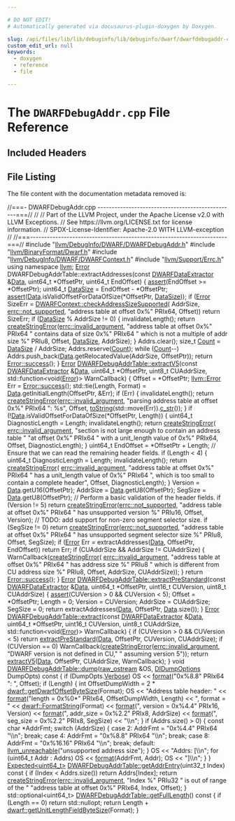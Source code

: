 ```yaml
---

# DO NOT EDIT!
# Automatically generated via docusaurus-plugin-doxygen by Doxygen.

slug: /api/files/lib/lib/debuginfo/lib/debuginfo/dwarf/dwarfdebugaddr-cpp
custom_edit_url: null
keywords:
  - doxygen
  - reference
  - file

---
```





# The `DWARFDebugAddr.cpp` File Reference

<DoxygenPage pluginConfig={pluginConfig}>



## Included Headers

<IncludesList>
<IncludesListItem
  filePath="llvm/DebugInfo/DWARF/DWARFDebugAddr.h"
  permalink="/docs/api/files/include/include/llvm/include/llvm/debuginfo/include/llvm/debuginfo/dwarf/dwarfdebugaddr-h"
  isLocal="true" />
<IncludesListItem
  filePath="llvm/BinaryFormat/Dwarf.h"
  permalink="/docs/api/files/include/include/llvm/include/llvm/binaryformat/dwarf-h"
  isLocal="true" />
<IncludesListItem
  filePath="llvm/DebugInfo/DWARF/DWARFContext.h"
  permalink="/docs/api/files/include/include/llvm/include/llvm/debuginfo/include/llvm/debuginfo/dwarf/dwarfcontext-h"
  isLocal="true" />
<IncludesListItem
  filePath="llvm/Support/Errc.h"
  permalink="/docs/api/files/include/include/llvm/include/llvm/support/errc-h"
  isLocal="true" />
</IncludesList>


## File Listing

The file content with the documentation metadata removed is:

<ProgramListing>

<Link id="l00001" /><CodeLine lineNumber="1"><Highlight kind="comment">//===- DWARFDebugAddr.cpp -------------------------------------------------===//</Highlight><Highlight kind="normal"></Highlight></CodeLine>
<Link id="l00002" /><CodeLine lineNumber="2"><Highlight kind="normal"></Highlight><Highlight kind="comment">//</Highlight><Highlight kind="normal"></Highlight></CodeLine>
<Link id="l00003" /><CodeLine lineNumber="3"><Highlight kind="normal"></Highlight><Highlight kind="comment">// Part of the LLVM Project, under the Apache License v2.0 with LLVM Exceptions.</Highlight><Highlight kind="normal"></Highlight></CodeLine>
<Link id="l00004" /><CodeLine lineNumber="4"><Highlight kind="normal"></Highlight><Highlight kind="comment">// See https://llvm.org/LICENSE.txt for license information.</Highlight><Highlight kind="normal"></Highlight></CodeLine>
<Link id="l00005" /><CodeLine lineNumber="5"><Highlight kind="normal"></Highlight><Highlight kind="comment">// SPDX-License-Identifier: Apache-2.0 WITH LLVM-exception</Highlight><Highlight kind="normal"></Highlight></CodeLine>
<Link id="l00006" /><CodeLine lineNumber="6"><Highlight kind="normal"></Highlight><Highlight kind="comment">//</Highlight><Highlight kind="normal"></Highlight></CodeLine>
<Link id="l00007" /><CodeLine lineNumber="7"><Highlight kind="normal"></Highlight><Highlight kind="comment">//===----------------------------------------------------------------------===//</Highlight><Highlight kind="normal"></Highlight></CodeLine>
<Link id="l00008" /><CodeLine lineNumber="8"><Highlight kind="normal"></Highlight></CodeLine>
<Link id="l00009" /><CodeLine lineNumber="9"><Highlight kind="normal"></Highlight><Highlight kind="preprocessor">#include &quot;<a href="/docs/api/files/include/include/llvm/include/llvm/debuginfo/include/llvm/debuginfo/dwarf/dwarfdebugaddr-h">llvm/DebugInfo/DWARF/DWARFDebugAddr.h</a>&quot;</Highlight><Highlight kind="normal"></Highlight></CodeLine>
<Link id="l00010" /><CodeLine lineNumber="10"><Highlight kind="normal"></Highlight><Highlight kind="preprocessor">#include &quot;<a href="/docs/api/files/include/include/llvm/include/llvm/binaryformat/dwarf-h">llvm/BinaryFormat/Dwarf.h</a>&quot;</Highlight><Highlight kind="normal"></Highlight></CodeLine>
<Link id="l00011" /><CodeLine lineNumber="11"><Highlight kind="normal"></Highlight><Highlight kind="preprocessor">#include &quot;<a href="/docs/api/files/include/include/llvm/include/llvm/debuginfo/include/llvm/debuginfo/dwarf/dwarfcontext-h">llvm/DebugInfo/DWARF/DWARFContext.h</a>&quot;</Highlight><Highlight kind="normal"></Highlight></CodeLine>
<Link id="l00012" /><CodeLine lineNumber="12"><Highlight kind="normal"></Highlight><Highlight kind="preprocessor">#include &quot;<a href="/docs/api/files/include/include/llvm/include/llvm/support/errc-h">llvm/Support/Errc.h</a>&quot;</Highlight><Highlight kind="normal"></Highlight></CodeLine>
<Link id="l00013" /><CodeLine lineNumber="13"><Highlight kind="normal"></Highlight></CodeLine>
<Link id="l00014" /><CodeLine lineNumber="14"><Highlight kind="normal"></Highlight><Highlight kind="keyword">using namespace </Highlight><Highlight kind="normal"><a href="/docs/api/namespaces/llvm">llvm</a>;</Highlight></CodeLine>
<Link id="l00015" /><CodeLine lineNumber="15"><Highlight kind="normal"></Highlight></CodeLine>
<Link id="l00016" /><CodeLine lineNumber="16"><Highlight kind="normal"><a href="/docs/api/classes/llvm/error">Error</a> DWARFDebugAddrTable::extractAddresses(</Highlight><Highlight kind="keyword">const</Highlight><Highlight kind="normal"> <a href="/docs/api/classes/llvm/dwarfdataextractor">DWARFDataExtractor</a> &amp;<a href="/docs/api/namespaces/llvm/#aa20539e89704d20b98b97e9c3feac934">Data</a>,</Highlight></CodeLine>
<Link id="l00017" /><CodeLine lineNumber="17"><Highlight kind="normal">                                            uint64&#95;t &#42;OffsetPtr,</Highlight></CodeLine>
<Link id="l00018" /><CodeLine lineNumber="18"><Highlight kind="normal">                                            uint64&#95;t EndOffset) &#123;</Highlight></CodeLine>
<Link id="l00019" /><CodeLine lineNumber="19"><Highlight kind="normal">  <a href="/docs/api/files/lib/lib/target/lib/target/amdgpu/silowercontrolflow-cpp/#a4868c5d81c5ccc98c47aeab6244346a0">assert</a>(EndOffset &gt;= &#42;OffsetPtr);</Highlight></CodeLine>
<Link id="l00020" /><CodeLine lineNumber="20"><Highlight kind="normal">  uint64&#95;t <a href="/docs/api/namespaces/llvm/#a3b9d675b34f20ba67f1f3213e63935d6">DataSize</a> = EndOffset - &#42;OffsetPtr;</Highlight></CodeLine>
<Link id="l00021" /><CodeLine lineNumber="21"><Highlight kind="normal">  <a href="/docs/api/files/lib/lib/target/lib/target/amdgpu/silowercontrolflow-cpp/#a4868c5d81c5ccc98c47aeab6244346a0">assert</a>(<a href="/docs/api/namespaces/llvm/#aa20539e89704d20b98b97e9c3feac934">Data</a>.isValidOffsetForDataOfSize(&#42;OffsetPtr, <a href="/docs/api/namespaces/llvm/#a3b9d675b34f20ba67f1f3213e63935d6">DataSize</a>));</Highlight></CodeLine>
<Link id="l00022" /><CodeLine lineNumber="22"><Highlight kind="normal">  </Highlight><Highlight kind="keywordflow">if</Highlight><Highlight kind="normal"> (<a href="/docs/api/namespaces/llvm/#ac226f3d2b9ca090171a8e0a8cb92c343a902b0d55fddef6f8d651fe1035b7d4bd">Error</a> SizeErr = <a href="/docs/api/classes/llvm/dwarfcontext/#a62e2d6aade48552d756381ef9336576a">DWARFContext::checkAddressSizeSupported</a>(</Highlight></CodeLine>
<Link id="l00023" /><CodeLine lineNumber="23"><Highlight kind="normal">          AddrSize, <a href="/docs/api/namespaces/llvm/#a59739a4f15fb2ec57a6b7fcfe938546baa55e82356e9721946aa9ba954733c6f0">errc::not&#95;supported</a>, </Highlight><Highlight kind="stringliteral">&quot;address table at offset 0x%&quot;</Highlight><Highlight kind="normal"> PRIx64,</Highlight></CodeLine>
<Link id="l00024" /><CodeLine lineNumber="24"><Highlight kind="normal">          Offset))</Highlight></CodeLine>
<Link id="l00025" /><CodeLine lineNumber="25"><Highlight kind="normal">    </Highlight><Highlight kind="keywordflow">return</Highlight><Highlight kind="normal"> SizeErr;</Highlight></CodeLine>
<Link id="l00026" /><CodeLine lineNumber="26"><Highlight kind="normal">  </Highlight><Highlight kind="keywordflow">if</Highlight><Highlight kind="normal"> (<a href="/docs/api/namespaces/llvm/#a3b9d675b34f20ba67f1f3213e63935d6">DataSize</a> % AddrSize != 0) &#123;</Highlight></CodeLine>
<Link id="l00027" /><CodeLine lineNumber="27"><Highlight kind="normal">    invalidateLength();</Highlight></CodeLine>
<Link id="l00028" /><CodeLine lineNumber="28"><Highlight kind="normal">    </Highlight><Highlight kind="keywordflow">return</Highlight><Highlight kind="normal"> <a href="/docs/api/namespaces/llvm/#a4d2fd926089a58d482fb67a362e11bad">createStringError</a>(<a href="/docs/api/namespaces/llvm/#a59739a4f15fb2ec57a6b7fcfe938546bae55d43eabeefe5a8271b4a3c898bd18f">errc::invalid&#95;argument</a>,</Highlight></CodeLine>
<Link id="l00029" /><CodeLine lineNumber="29"><Highlight kind="normal">                             </Highlight><Highlight kind="stringliteral">&quot;address table at offset 0x%&quot;</Highlight><Highlight kind="normal"> PRIx64</Highlight></CodeLine>
<Link id="l00030" /><CodeLine lineNumber="30"><Highlight kind="normal">                             </Highlight><Highlight kind="stringliteral">&quot; contains data of size 0x%&quot;</Highlight><Highlight kind="normal"> PRIx64</Highlight></CodeLine>
<Link id="l00031" /><CodeLine lineNumber="31"><Highlight kind="normal">                             </Highlight><Highlight kind="stringliteral">&quot; which is not a multiple of addr size %&quot;</Highlight><Highlight kind="normal"> PRIu8,</Highlight></CodeLine>
<Link id="l00032" /><CodeLine lineNumber="32"><Highlight kind="normal">                             Offset, <a href="/docs/api/namespaces/llvm/#a3b9d675b34f20ba67f1f3213e63935d6">DataSize</a>, AddrSize);</Highlight></CodeLine>
<Link id="l00033" /><CodeLine lineNumber="33"><Highlight kind="normal">  &#125;</Highlight></CodeLine>
<Link id="l00034" /><CodeLine lineNumber="34"><Highlight kind="normal">  Addrs.clear();</Highlight></CodeLine>
<Link id="l00035" /><CodeLine lineNumber="35"><Highlight kind="normal">  </Highlight><Highlight kind="keywordtype">size&#95;t</Highlight><Highlight kind="normal"> <a href="/docs/api/namespaces/llvm/#a845e08be4b0320d66901a66b0c0e9509">Count</a> = <a href="/docs/api/namespaces/llvm/#a3b9d675b34f20ba67f1f3213e63935d6">DataSize</a> / AddrSize;</Highlight></CodeLine>
<Link id="l00036" /><CodeLine lineNumber="36"><Highlight kind="normal">  Addrs.reserve(<a href="/docs/api/namespaces/llvm/#a845e08be4b0320d66901a66b0c0e9509">Count</a>);</Highlight></CodeLine>
<Link id="l00037" /><CodeLine lineNumber="37"><Highlight kind="normal">  </Highlight><Highlight kind="keywordflow">while</Highlight><Highlight kind="normal"> (<a href="/docs/api/namespaces/llvm/#a845e08be4b0320d66901a66b0c0e9509">Count</a>--)</Highlight></CodeLine>
<Link id="l00038" /><CodeLine lineNumber="38"><Highlight kind="normal">    Addrs.push&#95;back(<a href="/docs/api/namespaces/llvm/#aa20539e89704d20b98b97e9c3feac934">Data</a>.getRelocatedValue(AddrSize, OffsetPtr));</Highlight></CodeLine>
<Link id="l00039" /><CodeLine lineNumber="39"><Highlight kind="normal">  </Highlight><Highlight kind="keywordflow">return</Highlight><Highlight kind="normal"> <a href="/docs/api/classes/llvm/error/#a4dfd0813c3d0e0a30439b5a3e9196b59">Error::success</a>();</Highlight></CodeLine>
<Link id="l00040" /><CodeLine lineNumber="40"><Highlight kind="normal">&#125;</Highlight></CodeLine>
<Link id="l00041" /><CodeLine lineNumber="41"><Highlight kind="normal"></Highlight></CodeLine>
<Link id="l00042" /><CodeLine lineNumber="42" lineLink="/docs/api/classes/llvm/dwarfdebugaddrtable/#a964dead7738d899e97cf1d3571e85aad"><Highlight kind="normal"><a href="/docs/api/classes/llvm/error">Error</a> <a href="/docs/api/classes/llvm/dwarfdebugaddrtable/#a964dead7738d899e97cf1d3571e85aad">DWARFDebugAddrTable::extractV5</a>(</Highlight><Highlight kind="keyword">const</Highlight><Highlight kind="normal"> <a href="/docs/api/classes/llvm/dwarfdataextractor">DWARFDataExtractor</a> &amp;<a href="/docs/api/namespaces/llvm/#aa20539e89704d20b98b97e9c3feac934">Data</a>,</Highlight></CodeLine>
<Link id="l00043" /><CodeLine lineNumber="43"><Highlight kind="normal">                                     uint64&#95;t &#42;OffsetPtr, uint8&#95;t CUAddrSize,</Highlight></CodeLine>
<Link id="l00044" /><CodeLine lineNumber="44"><Highlight kind="normal">                                     std::function&lt;</Highlight><Highlight kind="keywordtype">void</Highlight><Highlight kind="normal">(<a href="/docs/api/classes/llvm/error">Error</a>)&gt; WarnCallback) &#123;</Highlight></CodeLine>
<Link id="l00045" /><CodeLine lineNumber="45"><Highlight kind="normal">  Offset = &#42;OffsetPtr;</Highlight></CodeLine>
<Link id="l00046" /><CodeLine lineNumber="46"><Highlight kind="normal">  <a href="/docs/api/classes/llvm/error">llvm::Error</a> Err = <a href="/docs/api/classes/llvm/error/#a4dfd0813c3d0e0a30439b5a3e9196b59">Error::success</a>();</Highlight></CodeLine>
<Link id="l00047" /><CodeLine lineNumber="47"><Highlight kind="normal">  std::tie(Length, Format) = <a href="/docs/api/namespaces/llvm/#aa20539e89704d20b98b97e9c3feac934">Data</a>.getInitialLength(OffsetPtr, &amp;Err);</Highlight></CodeLine>
<Link id="l00048" /><CodeLine lineNumber="48"><Highlight kind="normal">  </Highlight><Highlight kind="keywordflow">if</Highlight><Highlight kind="normal"> (Err) &#123;</Highlight></CodeLine>
<Link id="l00049" /><CodeLine lineNumber="49"><Highlight kind="normal">    invalidateLength();</Highlight></CodeLine>
<Link id="l00050" /><CodeLine lineNumber="50"><Highlight kind="normal">    </Highlight><Highlight kind="keywordflow">return</Highlight><Highlight kind="normal"> <a href="/docs/api/namespaces/llvm/#a4d2fd926089a58d482fb67a362e11bad">createStringError</a>(<a href="/docs/api/namespaces/llvm/#a59739a4f15fb2ec57a6b7fcfe938546bae55d43eabeefe5a8271b4a3c898bd18f">errc::invalid&#95;argument</a>,</Highlight></CodeLine>
<Link id="l00051" /><CodeLine lineNumber="51"><Highlight kind="normal">                             </Highlight><Highlight kind="stringliteral">&quot;parsing address table at offset 0x%&quot;</Highlight><Highlight kind="normal"> PRIx64</Highlight></CodeLine>
<Link id="l00052" /><CodeLine lineNumber="52"><Highlight kind="normal">                             </Highlight><Highlight kind="stringliteral">&quot;: %s&quot;</Highlight><Highlight kind="normal">,</Highlight></CodeLine>
<Link id="l00053" /><CodeLine lineNumber="53"><Highlight kind="normal">                             Offset, <a href="/docs/api/namespaces/llvm/#aba83a013c55b19255697393a10d9165e">toString</a>(std::move(Err)).<a href="/docs/api/namespaces/llvm/#a2e3d3da964f7eb14ef2eabf0c4a08ba5">c&#95;str</a>());</Highlight></CodeLine>
<Link id="l00054" /><CodeLine lineNumber="54"><Highlight kind="normal">  &#125;</Highlight></CodeLine>
<Link id="l00055" /><CodeLine lineNumber="55"><Highlight kind="normal"></Highlight></CodeLine>
<Link id="l00056" /><CodeLine lineNumber="56"><Highlight kind="normal">  </Highlight><Highlight kind="keywordflow">if</Highlight><Highlight kind="normal"> (!<a href="/docs/api/namespaces/llvm/#aa20539e89704d20b98b97e9c3feac934">Data</a>.isValidOffsetForDataOfSize(&#42;OffsetPtr, Length)) &#123;</Highlight></CodeLine>
<Link id="l00057" /><CodeLine lineNumber="57"><Highlight kind="normal">    uint64&#95;t DiagnosticLength = Length;</Highlight></CodeLine>
<Link id="l00058" /><CodeLine lineNumber="58"><Highlight kind="normal">    invalidateLength();</Highlight></CodeLine>
<Link id="l00059" /><CodeLine lineNumber="59"><Highlight kind="normal">    </Highlight><Highlight kind="keywordflow">return</Highlight><Highlight kind="normal"> <a href="/docs/api/namespaces/llvm/#a4d2fd926089a58d482fb67a362e11bad">createStringError</a>(</Highlight></CodeLine>
<Link id="l00060" /><CodeLine lineNumber="60"><Highlight kind="normal">        <a href="/docs/api/namespaces/llvm/#a59739a4f15fb2ec57a6b7fcfe938546bae55d43eabeefe5a8271b4a3c898bd18f">errc::invalid&#95;argument</a>,</Highlight></CodeLine>
<Link id="l00061" /><CodeLine lineNumber="61"><Highlight kind="normal">        </Highlight><Highlight kind="stringliteral">&quot;section is not large enough to contain an address table &quot;</Highlight><Highlight kind="normal"></Highlight></CodeLine>
<Link id="l00062" /><CodeLine lineNumber="62"><Highlight kind="normal">        </Highlight><Highlight kind="stringliteral">&quot;at offset 0x%&quot;</Highlight><Highlight kind="normal"> PRIx64 </Highlight><Highlight kind="stringliteral">&quot; with a unit&#95;length value of 0x%&quot;</Highlight><Highlight kind="normal"> PRIx64,</Highlight></CodeLine>
<Link id="l00063" /><CodeLine lineNumber="63"><Highlight kind="normal">        Offset, DiagnosticLength);</Highlight></CodeLine>
<Link id="l00064" /><CodeLine lineNumber="64"><Highlight kind="normal">  &#125;</Highlight></CodeLine>
<Link id="l00065" /><CodeLine lineNumber="65"><Highlight kind="normal">  uint64&#95;t EndOffset = &#42;OffsetPtr + Length;</Highlight></CodeLine>
<Link id="l00066" /><CodeLine lineNumber="66"><Highlight kind="normal">  </Highlight><Highlight kind="comment">// Ensure that we can read the remaining header fields.</Highlight><Highlight kind="normal"></Highlight></CodeLine>
<Link id="l00067" /><CodeLine lineNumber="67"><Highlight kind="normal">  </Highlight><Highlight kind="keywordflow">if</Highlight><Highlight kind="normal"> (Length &lt; 4) &#123;</Highlight></CodeLine>
<Link id="l00068" /><CodeLine lineNumber="68"><Highlight kind="normal">    uint64&#95;t DiagnosticLength = Length;</Highlight></CodeLine>
<Link id="l00069" /><CodeLine lineNumber="69"><Highlight kind="normal">    invalidateLength();</Highlight></CodeLine>
<Link id="l00070" /><CodeLine lineNumber="70"><Highlight kind="normal">    </Highlight><Highlight kind="keywordflow">return</Highlight><Highlight kind="normal"> <a href="/docs/api/namespaces/llvm/#a4d2fd926089a58d482fb67a362e11bad">createStringError</a>(</Highlight></CodeLine>
<Link id="l00071" /><CodeLine lineNumber="71"><Highlight kind="normal">        <a href="/docs/api/namespaces/llvm/#a59739a4f15fb2ec57a6b7fcfe938546bae55d43eabeefe5a8271b4a3c898bd18f">errc::invalid&#95;argument</a>,</Highlight></CodeLine>
<Link id="l00072" /><CodeLine lineNumber="72"><Highlight kind="normal">        </Highlight><Highlight kind="stringliteral">&quot;address table at offset 0x%&quot;</Highlight><Highlight kind="normal"> PRIx64</Highlight></CodeLine>
<Link id="l00073" /><CodeLine lineNumber="73"><Highlight kind="normal">        </Highlight><Highlight kind="stringliteral">&quot; has a unit&#95;length value of 0x%&quot;</Highlight><Highlight kind="normal"> PRIx64</Highlight></CodeLine>
<Link id="l00074" /><CodeLine lineNumber="74"><Highlight kind="normal">        </Highlight><Highlight kind="stringliteral">&quot;, which is too small to contain a complete header&quot;</Highlight><Highlight kind="normal">,</Highlight></CodeLine>
<Link id="l00075" /><CodeLine lineNumber="75"><Highlight kind="normal">        Offset, DiagnosticLength);</Highlight></CodeLine>
<Link id="l00076" /><CodeLine lineNumber="76"><Highlight kind="normal">  &#125;</Highlight></CodeLine>
<Link id="l00077" /><CodeLine lineNumber="77"><Highlight kind="normal"></Highlight></CodeLine>
<Link id="l00078" /><CodeLine lineNumber="78"><Highlight kind="normal">  Version = <a href="/docs/api/namespaces/llvm/#aa20539e89704d20b98b97e9c3feac934">Data</a>.getU16(OffsetPtr);</Highlight></CodeLine>
<Link id="l00079" /><CodeLine lineNumber="79"><Highlight kind="normal">  AddrSize = <a href="/docs/api/namespaces/llvm/#aa20539e89704d20b98b97e9c3feac934">Data</a>.getU8(OffsetPtr);</Highlight></CodeLine>
<Link id="l00080" /><CodeLine lineNumber="80"><Highlight kind="normal">  SegSize = <a href="/docs/api/namespaces/llvm/#aa20539e89704d20b98b97e9c3feac934">Data</a>.getU8(OffsetPtr);</Highlight></CodeLine>
<Link id="l00081" /><CodeLine lineNumber="81"><Highlight kind="normal"></Highlight></CodeLine>
<Link id="l00082" /><CodeLine lineNumber="82"><Highlight kind="normal">  </Highlight><Highlight kind="comment">// Perform a basic validation of the header fields.</Highlight><Highlight kind="normal"></Highlight></CodeLine>
<Link id="l00083" /><CodeLine lineNumber="83"><Highlight kind="normal">  </Highlight><Highlight kind="keywordflow">if</Highlight><Highlight kind="normal"> (Version != 5)</Highlight></CodeLine>
<Link id="l00084" /><CodeLine lineNumber="84"><Highlight kind="normal">    </Highlight><Highlight kind="keywordflow">return</Highlight><Highlight kind="normal"> <a href="/docs/api/namespaces/llvm/#a4d2fd926089a58d482fb67a362e11bad">createStringError</a>(<a href="/docs/api/namespaces/llvm/#a59739a4f15fb2ec57a6b7fcfe938546baa55e82356e9721946aa9ba954733c6f0">errc::not&#95;supported</a>,</Highlight></CodeLine>
<Link id="l00085" /><CodeLine lineNumber="85"><Highlight kind="normal">                             </Highlight><Highlight kind="stringliteral">&quot;address table at offset 0x%&quot;</Highlight><Highlight kind="normal"> PRIx64</Highlight></CodeLine>
<Link id="l00086" /><CodeLine lineNumber="86"><Highlight kind="normal">                             </Highlight><Highlight kind="stringliteral">&quot; has unsupported version %&quot;</Highlight><Highlight kind="normal"> PRIu16,</Highlight></CodeLine>
<Link id="l00087" /><CodeLine lineNumber="87"><Highlight kind="normal">                             Offset, Version);</Highlight></CodeLine>
<Link id="l00088" /><CodeLine lineNumber="88"><Highlight kind="normal">  </Highlight><Highlight kind="comment">// TODO: add support for non-zero segment selector size.</Highlight><Highlight kind="normal"></Highlight></CodeLine>
<Link id="l00089" /><CodeLine lineNumber="89"><Highlight kind="normal">  </Highlight><Highlight kind="keywordflow">if</Highlight><Highlight kind="normal"> (SegSize != 0)</Highlight></CodeLine>
<Link id="l00090" /><CodeLine lineNumber="90"><Highlight kind="normal">    </Highlight><Highlight kind="keywordflow">return</Highlight><Highlight kind="normal"> <a href="/docs/api/namespaces/llvm/#a4d2fd926089a58d482fb67a362e11bad">createStringError</a>(<a href="/docs/api/namespaces/llvm/#a59739a4f15fb2ec57a6b7fcfe938546baa55e82356e9721946aa9ba954733c6f0">errc::not&#95;supported</a>,</Highlight></CodeLine>
<Link id="l00091" /><CodeLine lineNumber="91"><Highlight kind="normal">                             </Highlight><Highlight kind="stringliteral">&quot;address table at offset 0x%&quot;</Highlight><Highlight kind="normal"> PRIx64</Highlight></CodeLine>
<Link id="l00092" /><CodeLine lineNumber="92"><Highlight kind="normal">                             </Highlight><Highlight kind="stringliteral">&quot; has unsupported segment selector size %&quot;</Highlight><Highlight kind="normal"> PRIu8,</Highlight></CodeLine>
<Link id="l00093" /><CodeLine lineNumber="93"><Highlight kind="normal">                             Offset, SegSize);</Highlight></CodeLine>
<Link id="l00094" /><CodeLine lineNumber="94"><Highlight kind="normal"></Highlight></CodeLine>
<Link id="l00095" /><CodeLine lineNumber="95"><Highlight kind="normal">  </Highlight><Highlight kind="keywordflow">if</Highlight><Highlight kind="normal"> (<a href="/docs/api/classes/llvm/error">Error</a> Err = extractAddresses(<a href="/docs/api/namespaces/llvm/#aa20539e89704d20b98b97e9c3feac934">Data</a>, OffsetPtr, EndOffset))</Highlight></CodeLine>
<Link id="l00096" /><CodeLine lineNumber="96"><Highlight kind="normal">    </Highlight><Highlight kind="keywordflow">return</Highlight><Highlight kind="normal"> Err;</Highlight></CodeLine>
<Link id="l00097" /><CodeLine lineNumber="97"><Highlight kind="normal">  </Highlight><Highlight kind="keywordflow">if</Highlight><Highlight kind="normal"> (CUAddrSize &amp;&amp; AddrSize != CUAddrSize) &#123;</Highlight></CodeLine>
<Link id="l00098" /><CodeLine lineNumber="98"><Highlight kind="normal">    WarnCallback(<a href="/docs/api/namespaces/llvm/#a4d2fd926089a58d482fb67a362e11bad">createStringError</a>(</Highlight></CodeLine>
<Link id="l00099" /><CodeLine lineNumber="99"><Highlight kind="normal">        <a href="/docs/api/namespaces/llvm/#a59739a4f15fb2ec57a6b7fcfe938546bae55d43eabeefe5a8271b4a3c898bd18f">errc::invalid&#95;argument</a>,</Highlight></CodeLine>
<Link id="l00100" /><CodeLine lineNumber="100"><Highlight kind="normal">        </Highlight><Highlight kind="stringliteral">&quot;address table at offset 0x%&quot;</Highlight><Highlight kind="normal"> PRIx64 </Highlight><Highlight kind="stringliteral">&quot; has address size %&quot;</Highlight><Highlight kind="normal"> PRIu8</Highlight></CodeLine>
<Link id="l00101" /><CodeLine lineNumber="101"><Highlight kind="normal">        </Highlight><Highlight kind="stringliteral">&quot; which is different from CU address size %&quot;</Highlight><Highlight kind="normal"> PRIu8,</Highlight></CodeLine>
<Link id="l00102" /><CodeLine lineNumber="102"><Highlight kind="normal">        Offset, AddrSize, CUAddrSize));</Highlight></CodeLine>
<Link id="l00103" /><CodeLine lineNumber="103"><Highlight kind="normal">  &#125;</Highlight></CodeLine>
<Link id="l00104" /><CodeLine lineNumber="104"><Highlight kind="normal">  </Highlight><Highlight kind="keywordflow">return</Highlight><Highlight kind="normal"> <a href="/docs/api/classes/llvm/error/#a4dfd0813c3d0e0a30439b5a3e9196b59">Error::success</a>();</Highlight></CodeLine>
<Link id="l00105" /><CodeLine lineNumber="105"><Highlight kind="normal">&#125;</Highlight></CodeLine>
<Link id="l00106" /><CodeLine lineNumber="106"><Highlight kind="normal"></Highlight></CodeLine>
<Link id="l00107" /><CodeLine lineNumber="107" lineLink="/docs/api/classes/llvm/dwarfdebugaddrtable/#aacb45ad3e4cc3f6a80c72960b40f27b5"><Highlight kind="normal"><a href="/docs/api/classes/llvm/error">Error</a> <a href="/docs/api/classes/llvm/dwarfdebugaddrtable/#aacb45ad3e4cc3f6a80c72960b40f27b5">DWARFDebugAddrTable::extractPreStandard</a>(</Highlight><Highlight kind="keyword">const</Highlight><Highlight kind="normal"> <a href="/docs/api/classes/llvm/dwarfdataextractor">DWARFDataExtractor</a> &amp;<a href="/docs/api/namespaces/llvm/#aa20539e89704d20b98b97e9c3feac934">Data</a>,</Highlight></CodeLine>
<Link id="l00108" /><CodeLine lineNumber="108"><Highlight kind="normal">                                              uint64&#95;t &#42;OffsetPtr,</Highlight></CodeLine>
<Link id="l00109" /><CodeLine lineNumber="109"><Highlight kind="normal">                                              uint16&#95;t CUVersion,</Highlight></CodeLine>
<Link id="l00110" /><CodeLine lineNumber="110"><Highlight kind="normal">                                              uint8&#95;t CUAddrSize) &#123;</Highlight></CodeLine>
<Link id="l00111" /><CodeLine lineNumber="111"><Highlight kind="normal">  <a href="/docs/api/files/lib/lib/target/lib/target/amdgpu/silowercontrolflow-cpp/#a4868c5d81c5ccc98c47aeab6244346a0">assert</a>(CUVersion &gt; 0 &amp;&amp; CUVersion &lt; 5);</Highlight></CodeLine>
<Link id="l00112" /><CodeLine lineNumber="112"><Highlight kind="normal"></Highlight></CodeLine>
<Link id="l00113" /><CodeLine lineNumber="113"><Highlight kind="normal">  Offset = &#42;OffsetPtr;</Highlight></CodeLine>
<Link id="l00114" /><CodeLine lineNumber="114"><Highlight kind="normal">  Length = 0;</Highlight></CodeLine>
<Link id="l00115" /><CodeLine lineNumber="115"><Highlight kind="normal">  Version = CUVersion;</Highlight></CodeLine>
<Link id="l00116" /><CodeLine lineNumber="116"><Highlight kind="normal">  AddrSize = CUAddrSize;</Highlight></CodeLine>
<Link id="l00117" /><CodeLine lineNumber="117"><Highlight kind="normal">  SegSize = 0;</Highlight></CodeLine>
<Link id="l00118" /><CodeLine lineNumber="118"><Highlight kind="normal"></Highlight></CodeLine>
<Link id="l00119" /><CodeLine lineNumber="119"><Highlight kind="normal">  </Highlight><Highlight kind="keywordflow">return</Highlight><Highlight kind="normal"> extractAddresses(<a href="/docs/api/namespaces/llvm/#aa20539e89704d20b98b97e9c3feac934">Data</a>, OffsetPtr, <a href="/docs/api/namespaces/llvm/#aa20539e89704d20b98b97e9c3feac934">Data</a>.size());</Highlight></CodeLine>
<Link id="l00120" /><CodeLine lineNumber="120"><Highlight kind="normal">&#125;</Highlight></CodeLine>
<Link id="l00121" /><CodeLine lineNumber="121"><Highlight kind="normal"></Highlight></CodeLine>
<Link id="l00122" /><CodeLine lineNumber="122" lineLink="/docs/api/classes/llvm/dwarfdebugaddrtable/#a7c07dffea53585cfad029dfbd702f86d"><Highlight kind="normal"><a href="/docs/api/classes/llvm/error">Error</a> <a href="/docs/api/classes/llvm/dwarfdebugaddrtable/#a7c07dffea53585cfad029dfbd702f86d">DWARFDebugAddrTable::extract</a>(</Highlight><Highlight kind="keyword">const</Highlight><Highlight kind="normal"> <a href="/docs/api/classes/llvm/dwarfdataextractor">DWARFDataExtractor</a> &amp;<a href="/docs/api/namespaces/llvm/#aa20539e89704d20b98b97e9c3feac934">Data</a>,</Highlight></CodeLine>
<Link id="l00123" /><CodeLine lineNumber="123"><Highlight kind="normal">                                   uint64&#95;t &#42;OffsetPtr,</Highlight></CodeLine>
<Link id="l00124" /><CodeLine lineNumber="124"><Highlight kind="normal">                                   uint16&#95;t CUVersion,</Highlight></CodeLine>
<Link id="l00125" /><CodeLine lineNumber="125"><Highlight kind="normal">                                   uint8&#95;t CUAddrSize,</Highlight></CodeLine>
<Link id="l00126" /><CodeLine lineNumber="126"><Highlight kind="normal">                                   std::function&lt;</Highlight><Highlight kind="keywordtype">void</Highlight><Highlight kind="normal">(<a href="/docs/api/classes/llvm/error">Error</a>)&gt; WarnCallback) &#123;</Highlight></CodeLine>
<Link id="l00127" /><CodeLine lineNumber="127"><Highlight kind="normal">  </Highlight><Highlight kind="keywordflow">if</Highlight><Highlight kind="normal"> (CUVersion &gt; 0 &amp;&amp; CUVersion &lt; 5)</Highlight></CodeLine>
<Link id="l00128" /><CodeLine lineNumber="128"><Highlight kind="normal">    </Highlight><Highlight kind="keywordflow">return</Highlight><Highlight kind="normal"> <a href="/docs/api/classes/llvm/dwarfdebugaddrtable/#aacb45ad3e4cc3f6a80c72960b40f27b5">extractPreStandard</a>(<a href="/docs/api/namespaces/llvm/#aa20539e89704d20b98b97e9c3feac934">Data</a>, OffsetPtr, CUVersion, CUAddrSize);</Highlight></CodeLine>
<Link id="l00129" /><CodeLine lineNumber="129"><Highlight kind="normal">  </Highlight><Highlight kind="keywordflow">if</Highlight><Highlight kind="normal"> (CUVersion == 0)</Highlight></CodeLine>
<Link id="l00130" /><CodeLine lineNumber="130"><Highlight kind="normal">    WarnCallback(<a href="/docs/api/namespaces/llvm/#a4d2fd926089a58d482fb67a362e11bad">createStringError</a>(<a href="/docs/api/namespaces/llvm/#a59739a4f15fb2ec57a6b7fcfe938546bae55d43eabeefe5a8271b4a3c898bd18f">errc::invalid&#95;argument</a>,</Highlight></CodeLine>
<Link id="l00131" /><CodeLine lineNumber="131"><Highlight kind="normal">                                   </Highlight><Highlight kind="stringliteral">&quot;DWARF version is not defined in CU,&quot;</Highlight><Highlight kind="normal"></Highlight></CodeLine>
<Link id="l00132" /><CodeLine lineNumber="132"><Highlight kind="normal">                                   </Highlight><Highlight kind="stringliteral">&quot; assuming version 5&quot;</Highlight><Highlight kind="normal">));</Highlight></CodeLine>
<Link id="l00133" /><CodeLine lineNumber="133"><Highlight kind="normal">  </Highlight><Highlight kind="keywordflow">return</Highlight><Highlight kind="normal"> <a href="/docs/api/classes/llvm/dwarfdebugaddrtable/#a964dead7738d899e97cf1d3571e85aad">extractV5</a>(<a href="/docs/api/namespaces/llvm/#aa20539e89704d20b98b97e9c3feac934">Data</a>, OffsetPtr, CUAddrSize, WarnCallback);</Highlight></CodeLine>
<Link id="l00134" /><CodeLine lineNumber="134"><Highlight kind="normal">&#125;</Highlight></CodeLine>
<Link id="l00135" /><CodeLine lineNumber="135"><Highlight kind="normal"></Highlight></CodeLine>
<Link id="l00136" /><CodeLine lineNumber="136" lineLink="/docs/api/classes/llvm/dwarfdebugaddrtable/#a23d8a27d80ae2aa2502f2dec24d5a420"><Highlight kind="normal"></Highlight><Highlight kind="keywordtype">void</Highlight><Highlight kind="normal"> <a href="/docs/api/classes/llvm/dwarfdebugaddrtable/#a23d8a27d80ae2aa2502f2dec24d5a420">DWARFDebugAddrTable::dump</a>(<a href="/docs/api/classes/llvm/raw-ostream">raw&#95;ostream</a> &amp;OS, <a href="/docs/api/structs/llvm/didumpoptions">DIDumpOptions</a> DumpOpts)</Highlight><Highlight kind="keyword"> const </Highlight><Highlight kind="normal">&#123;</Highlight></CodeLine>
<Link id="l00137" /><CodeLine lineNumber="137"><Highlight kind="normal">  </Highlight><Highlight kind="keywordflow">if</Highlight><Highlight kind="normal"> (DumpOpts.<a href="/docs/api/structs/llvm/didumpoptions/#add6a33649e764a95f041d7b8358a019e">Verbose</a>)</Highlight></CodeLine>
<Link id="l00138" /><CodeLine lineNumber="138"><Highlight kind="normal">    OS &lt;&lt; <a href="/docs/api/namespaces/llvm/#a939bc2108d47080767f0c06ba56caec7">format</a>(</Highlight><Highlight kind="stringliteral">&quot;0x%8.8&quot;</Highlight><Highlight kind="normal"> PRIx64 </Highlight><Highlight kind="stringliteral">&quot;: &quot;</Highlight><Highlight kind="normal">, Offset);</Highlight></CodeLine>
<Link id="l00139" /><CodeLine lineNumber="139"><Highlight kind="normal">  </Highlight><Highlight kind="keywordflow">if</Highlight><Highlight kind="normal"> (Length) &#123;</Highlight></CodeLine>
<Link id="l00140" /><CodeLine lineNumber="140"><Highlight kind="normal">    </Highlight><Highlight kind="keywordtype">int</Highlight><Highlight kind="normal"> OffsetDumpWidth = 2 &#42; <a href="/docs/api/namespaces/llvm/dwarf/#aa234436b20c856bcf616330ffcad6939">dwarf::getDwarfOffsetByteSize</a>(Format);</Highlight></CodeLine>
<Link id="l00141" /><CodeLine lineNumber="141"><Highlight kind="normal">    OS &lt;&lt; </Highlight><Highlight kind="stringliteral">&quot;Address table header: &quot;</Highlight><Highlight kind="normal"></Highlight></CodeLine>
<Link id="l00142" /><CodeLine lineNumber="142"><Highlight kind="normal">       &lt;&lt; <a href="/docs/api/namespaces/llvm/#a939bc2108d47080767f0c06ba56caec7">format</a>(</Highlight><Highlight kind="stringliteral">&quot;length = 0x%0&#42;&quot;</Highlight><Highlight kind="normal"> PRIx64, OffsetDumpWidth, Length)</Highlight></CodeLine>
<Link id="l00143" /><CodeLine lineNumber="143"><Highlight kind="normal">       &lt;&lt; </Highlight><Highlight kind="stringliteral">&quot;, format = &quot;</Highlight><Highlight kind="normal"> &lt;&lt; <a href="/docs/api/groups/dwarfconstantsdumping/#gaad973adc80fce80cd7fb76d263240436">dwarf::FormatString</a>(Format)</Highlight></CodeLine>
<Link id="l00144" /><CodeLine lineNumber="144"><Highlight kind="normal">       &lt;&lt; <a href="/docs/api/namespaces/llvm/#a939bc2108d47080767f0c06ba56caec7">format</a>(</Highlight><Highlight kind="stringliteral">&quot;, version = 0x%4.4&quot;</Highlight><Highlight kind="normal"> PRIx16, Version)</Highlight></CodeLine>
<Link id="l00145" /><CodeLine lineNumber="145"><Highlight kind="normal">       &lt;&lt; <a href="/docs/api/namespaces/llvm/#a939bc2108d47080767f0c06ba56caec7">format</a>(</Highlight><Highlight kind="stringliteral">&quot;, addr&#95;size = 0x%2.2&quot;</Highlight><Highlight kind="normal"> PRIx8, AddrSize)</Highlight></CodeLine>
<Link id="l00146" /><CodeLine lineNumber="146"><Highlight kind="normal">       &lt;&lt; <a href="/docs/api/namespaces/llvm/#a939bc2108d47080767f0c06ba56caec7">format</a>(</Highlight><Highlight kind="stringliteral">&quot;, seg&#95;size = 0x%2.2&quot;</Highlight><Highlight kind="normal"> PRIx8, SegSize) &lt;&lt; </Highlight><Highlight kind="stringliteral">&quot;\\n&quot;</Highlight><Highlight kind="normal">;</Highlight></CodeLine>
<Link id="l00147" /><CodeLine lineNumber="147"><Highlight kind="normal">  &#125;</Highlight></CodeLine>
<Link id="l00148" /><CodeLine lineNumber="148"><Highlight kind="normal"></Highlight></CodeLine>
<Link id="l00149" /><CodeLine lineNumber="149"><Highlight kind="normal">  </Highlight><Highlight kind="keywordflow">if</Highlight><Highlight kind="normal"> (Addrs.size() &gt; 0) &#123;</Highlight></CodeLine>
<Link id="l00150" /><CodeLine lineNumber="150"><Highlight kind="normal">    </Highlight><Highlight kind="keyword">const</Highlight><Highlight kind="normal"> </Highlight><Highlight kind="keywordtype">char</Highlight><Highlight kind="normal"> &#42;AddrFmt;</Highlight></CodeLine>
<Link id="l00151" /><CodeLine lineNumber="151"><Highlight kind="normal">    </Highlight><Highlight kind="keywordflow">switch</Highlight><Highlight kind="normal"> (AddrSize) &#123;</Highlight></CodeLine>
<Link id="l00152" /><CodeLine lineNumber="152"><Highlight kind="normal">    </Highlight><Highlight kind="keywordflow">case</Highlight><Highlight kind="normal"> 2:</Highlight></CodeLine>
<Link id="l00153" /><CodeLine lineNumber="153"><Highlight kind="normal">      AddrFmt = </Highlight><Highlight kind="stringliteral">&quot;0x%4.4&quot;</Highlight><Highlight kind="normal"> PRIx64 </Highlight><Highlight kind="stringliteral">&quot;\\n&quot;</Highlight><Highlight kind="normal">;</Highlight></CodeLine>
<Link id="l00154" /><CodeLine lineNumber="154"><Highlight kind="normal">      </Highlight><Highlight kind="keywordflow">break</Highlight><Highlight kind="normal">;</Highlight></CodeLine>
<Link id="l00155" /><CodeLine lineNumber="155"><Highlight kind="normal">    </Highlight><Highlight kind="keywordflow">case</Highlight><Highlight kind="normal"> 4:</Highlight></CodeLine>
<Link id="l00156" /><CodeLine lineNumber="156"><Highlight kind="normal">      AddrFmt = </Highlight><Highlight kind="stringliteral">&quot;0x%8.8&quot;</Highlight><Highlight kind="normal"> PRIx64 </Highlight><Highlight kind="stringliteral">&quot;\\n&quot;</Highlight><Highlight kind="normal">;</Highlight></CodeLine>
<Link id="l00157" /><CodeLine lineNumber="157"><Highlight kind="normal">      </Highlight><Highlight kind="keywordflow">break</Highlight><Highlight kind="normal">;</Highlight></CodeLine>
<Link id="l00158" /><CodeLine lineNumber="158"><Highlight kind="normal">    </Highlight><Highlight kind="keywordflow">case</Highlight><Highlight kind="normal"> 8:</Highlight></CodeLine>
<Link id="l00159" /><CodeLine lineNumber="159"><Highlight kind="normal">      AddrFmt = </Highlight><Highlight kind="stringliteral">&quot;0x%16.16&quot;</Highlight><Highlight kind="normal"> PRIx64 </Highlight><Highlight kind="stringliteral">&quot;\\n&quot;</Highlight><Highlight kind="normal">;</Highlight></CodeLine>
<Link id="l00160" /><CodeLine lineNumber="160"><Highlight kind="normal">      </Highlight><Highlight kind="keywordflow">break</Highlight><Highlight kind="normal">;</Highlight></CodeLine>
<Link id="l00161" /><CodeLine lineNumber="161"><Highlight kind="normal">    </Highlight><Highlight kind="keywordflow">default</Highlight><Highlight kind="normal">:</Highlight></CodeLine>
<Link id="l00162" /><CodeLine lineNumber="162"><Highlight kind="normal">      <a href="/docs/api/files/include/include/llvm/include/llvm/support/errorhandling-h/#ace243f5c25697a1107cce46626b3dc94">llvm&#95;unreachable</a>(</Highlight><Highlight kind="stringliteral">&quot;unsupported address size&quot;</Highlight><Highlight kind="normal">);</Highlight></CodeLine>
<Link id="l00163" /><CodeLine lineNumber="163"><Highlight kind="normal">    &#125;</Highlight></CodeLine>
<Link id="l00164" /><CodeLine lineNumber="164"><Highlight kind="normal">    OS &lt;&lt; </Highlight><Highlight kind="stringliteral">&quot;Addrs: &#91;\\n&quot;</Highlight><Highlight kind="normal">;</Highlight></CodeLine>
<Link id="l00165" /><CodeLine lineNumber="165"><Highlight kind="normal">    </Highlight><Highlight kind="keywordflow">for</Highlight><Highlight kind="normal"> (uint64&#95;t Addr : Addrs)</Highlight></CodeLine>
<Link id="l00166" /><CodeLine lineNumber="166"><Highlight kind="normal">      OS &lt;&lt; <a href="/docs/api/namespaces/llvm/#a939bc2108d47080767f0c06ba56caec7">format</a>(AddrFmt, Addr);</Highlight></CodeLine>
<Link id="l00167" /><CodeLine lineNumber="167"><Highlight kind="normal">    OS &lt;&lt; </Highlight><Highlight kind="stringliteral">&quot;&#93;\\n&quot;</Highlight><Highlight kind="normal">;</Highlight></CodeLine>
<Link id="l00168" /><CodeLine lineNumber="168"><Highlight kind="normal">  &#125;</Highlight></CodeLine>
<Link id="l00169" /><CodeLine lineNumber="169"><Highlight kind="normal">&#125;</Highlight></CodeLine>
<Link id="l00170" /><CodeLine lineNumber="170"><Highlight kind="normal"></Highlight></CodeLine>
<Link id="l00171" /><CodeLine lineNumber="171" lineLink="/docs/api/classes/llvm/dwarfdebugaddrtable/#af337bdc598cedc4c0f7bd6c8b6282f25"><Highlight kind="normal"><a href="/docs/api/classes/llvm/expected">Expected&lt;uint64&#95;t&gt;</a> <a href="/docs/api/classes/llvm/dwarfdebugaddrtable/#af337bdc598cedc4c0f7bd6c8b6282f25">DWARFDebugAddrTable::getAddrEntry</a>(uint32&#95;t Index)</Highlight><Highlight kind="keyword"> const </Highlight><Highlight kind="normal">&#123;</Highlight></CodeLine>
<Link id="l00172" /><CodeLine lineNumber="172"><Highlight kind="normal">  </Highlight><Highlight kind="keywordflow">if</Highlight><Highlight kind="normal"> (Index &lt; Addrs.size())</Highlight></CodeLine>
<Link id="l00173" /><CodeLine lineNumber="173"><Highlight kind="normal">    </Highlight><Highlight kind="keywordflow">return</Highlight><Highlight kind="normal"> Addrs&#91;Index&#93;;</Highlight></CodeLine>
<Link id="l00174" /><CodeLine lineNumber="174"><Highlight kind="normal">  </Highlight><Highlight kind="keywordflow">return</Highlight><Highlight kind="normal"> <a href="/docs/api/namespaces/llvm/#a4d2fd926089a58d482fb67a362e11bad">createStringError</a>(<a href="/docs/api/namespaces/llvm/#a59739a4f15fb2ec57a6b7fcfe938546bae55d43eabeefe5a8271b4a3c898bd18f">errc::invalid&#95;argument</a>,</Highlight></CodeLine>
<Link id="l00175" /><CodeLine lineNumber="175"><Highlight kind="normal">                           </Highlight><Highlight kind="stringliteral">&quot;Index %&quot;</Highlight><Highlight kind="normal"> PRIu32 </Highlight><Highlight kind="stringliteral">&quot; is out of range of the &quot;</Highlight><Highlight kind="normal"></Highlight></CodeLine>
<Link id="l00176" /><CodeLine lineNumber="176"><Highlight kind="normal">                           </Highlight><Highlight kind="stringliteral">&quot;address table at offset 0x%&quot;</Highlight><Highlight kind="normal"> PRIx64,</Highlight></CodeLine>
<Link id="l00177" /><CodeLine lineNumber="177"><Highlight kind="normal">                           Index, Offset);</Highlight></CodeLine>
<Link id="l00178" /><CodeLine lineNumber="178"><Highlight kind="normal">&#125;</Highlight></CodeLine>
<Link id="l00179" /><CodeLine lineNumber="179"><Highlight kind="normal"></Highlight></CodeLine>
<Link id="l00180" /><CodeLine lineNumber="180" lineLink="/docs/api/classes/llvm/dwarfdebugaddrtable/#ace6d2b9f94eb04ec2ee886fc77614f01"><Highlight kind="normal">std::optional&lt;uint64&#95;t&gt; <a href="/docs/api/classes/llvm/dwarfdebugaddrtable/#ace6d2b9f94eb04ec2ee886fc77614f01">DWARFDebugAddrTable::getFullLength</a>()</Highlight><Highlight kind="keyword"> const </Highlight><Highlight kind="normal">&#123;</Highlight></CodeLine>
<Link id="l00181" /><CodeLine lineNumber="181"><Highlight kind="normal">  </Highlight><Highlight kind="keywordflow">if</Highlight><Highlight kind="normal"> (Length == 0)</Highlight></CodeLine>
<Link id="l00182" /><CodeLine lineNumber="182"><Highlight kind="normal">    </Highlight><Highlight kind="keywordflow">return</Highlight><Highlight kind="normal"> std::nullopt;</Highlight></CodeLine>
<Link id="l00183" /><CodeLine lineNumber="183"><Highlight kind="normal">  </Highlight><Highlight kind="keywordflow">return</Highlight><Highlight kind="normal"> Length + <a href="/docs/api/namespaces/llvm/dwarf/#a0b741aef91502fa04c0f5265a58ba45c">dwarf::getUnitLengthFieldByteSize</a>(Format);</Highlight></CodeLine>
<Link id="l00184" /><CodeLine lineNumber="184"><Highlight kind="normal">&#125;</Highlight></CodeLine>

</ProgramListing>


</DoxygenPage>
